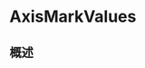# AxisMarkValues

<ToBePolishedAfterTranslation />

<OriginalSource
  title="AxisMarkValues"
  url="https://developer.apple.com/documentation/charts/axismarkvalues"
  summary="描述轴标记将呈现的值（每个值一个）"
/>

## 概述

